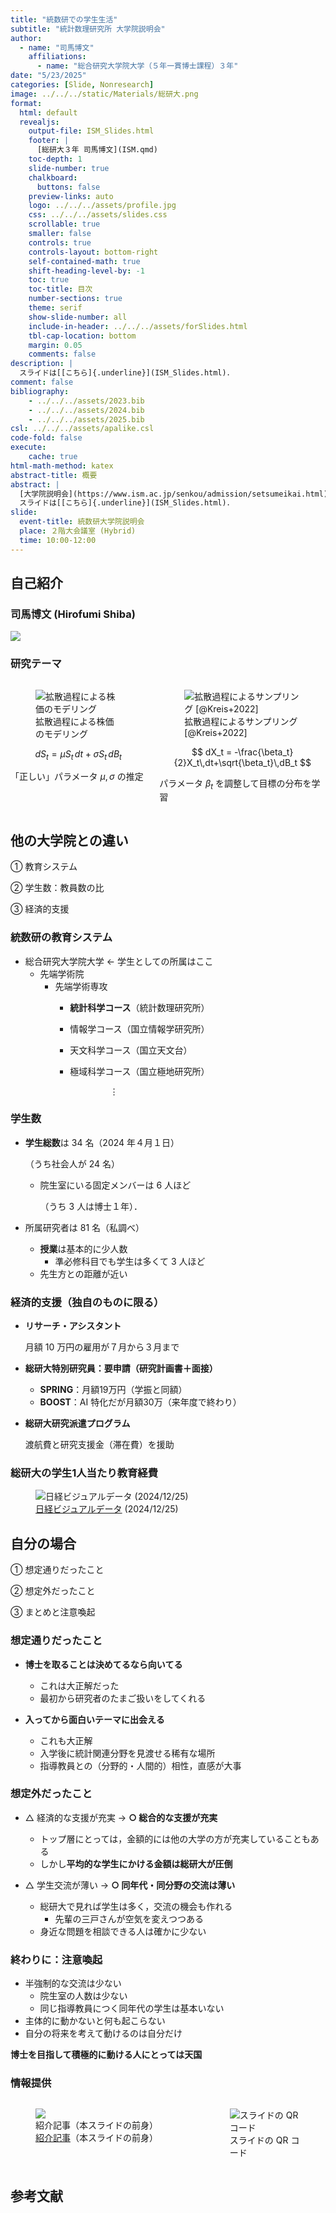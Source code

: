 ```yaml
---
title: "統数研での学生生活"
subtitle: "統計数理研究所 大学院説明会"
author:
  - name: "司馬博文"
    affiliations: 
      - name: "総合研究大学院大学（５年一貫博士課程）３年"
date: "5/23/2025"
categories: [Slide, Nonresearch]
image: ../../../static/Materials/総研大.png
format:
  html: default
  revealjs: 
    output-file: ISM_Slides.html
    footer: |
      [総研大３年 司馬博文](ISM.qmd)
    toc-depth: 1
    slide-number: true
    chalkboard: 
      buttons: false
    preview-links: auto
    logo: ../../../assets/profile.jpg
    css: ../../../assets/slides.css
    scrollable: true
    smaller: false
    controls: true
    controls-layout: bottom-right
    self-contained-math: true
    shift-heading-level-by: -1
    toc: true
    toc-title: 目次
    number-sections: true
    theme: serif
    show-slide-number: all
    include-in-header: ../../../assets/forSlides.html
    tbl-cap-location: bottom
    margin: 0.05
    comments: false
description: |
  スライドは[[こちら]{.underline}](ISM_Slides.html)．
comment: false
bibliography: 
    - ../../../assets/2023.bib
    - ../../../assets/2024.bib
    - ../../../assets/2025.bib
csl: ../../../assets/apalike.csl
code-fold: false
execute:
    cache: true
html-math-method: katex
abstract-title: 概要
abstract: |
  [大学院説明会](https://www.ism.ac.jp/senkou/admission/setsumeikai.html)資料．
  スライドは[[こちら]{.underline}](ISM_Slides.html)．
slide:
  event-title: 統数研大学院説明会
  place: ２階大会議室 (Hybrid)
  time: 10:00-12:00
---
```


## 自己紹介

### 司馬博文 (Hirofumi Shiba)

![](ISM/ISM.001.png)

### 研究テーマ {.smaller}

:::: {.columns}
::: {.column width="45%"}
::: {.callout-note title="確率過程[**の**]{.color-blue}統計解析（学部）" icon="false"}

![拡散過程による株価のモデリング](ISM/gbm_simulation.gif)

$$
dS_t=\mu S_t\,dt+\sigma S_t\,dB_t
$$

「正しい」パラメータ $\mu,\sigma$ の推定

:::
:::

::: {.column width="55%"}
::: {.callout-important title="確率過程[**による**]{.color-red}統計解析（大学院）" icon="false"}

![拡散過程によるサンプリング [@Kreis+2022]](ISM/DD.png)

$$
dX_t = -\frac{\beta_t}{2}X_t\,dt+\sqrt{\beta_t}\,dB_t
$$

パラメータ $\beta_t$ を調整して目標の分布を学習
:::
:::
::::

## 他の大学院との違い

① 教育システム

② 学生数：教員数の比

③ 経済的支援

### 統数研の教育システム

* 総合研究大学院大学 [← 学生としての所属はここ]{.color-minty}
  * 先端学術院
    * 先端学術専攻
      * [**統計科学コース**]{.color-unite}（統計数理研究所）
      * 情報学コース（国立情報学研究所）
      * 天文科学コース（国立天文台）
      * 極域科学コース（国立極地研究所）

        $\qquad\qquad\vdots$

### 学生数

* [**学生総数**]{.color-unite}は $34$ 名（2024 年４月１日）
  
  （うち社会人が $24$ 名）
  * 院生室にいる固定メンバーは $6$ 人ほど
  
    （うち $3$ 人は博士１年）．
* 所属研究者は $81$ 名（私調べ）
  * [**授業**]{.color-unite}は基本的に少人数
    * 準必修科目でも学生は多くて $3$ 人ほど
  * 先生方との距離が近い

### 経済的支援（独自のものに限る）

* [**リサーチ・アシスタント**]{.color-minty}

  月額 10 万円の雇用が７月から３月まで
* [**総研大特別研究員：要申請（研究計画書＋面接）**]{.color-minty}
  * [**SPRING**]{.color-unite}：月額19万円（学振と同額）
  * [**BOOST**]{.color-unite}：AI 特化だが月額30万（来年度で終わり）
* [**総研大研究派遣プログラム**]{.color-minty}
  
  渡航費と研究支援金（滞在費）を援助

### 総研大の学生1人当たり教育経費

![[日経ビジュアルデータ](https://vdata.nikkei.com/newsgraphics/national-universities-finance/) (2024/12/25)](ISM/3.png)

## 自分の場合

① 想定通りだったこと

② 想定外だったこと

③ まとめと注意喚起

### 想定通りだったこと

* [**博士を取ることは決めてるなら向いてる**]{.color-minty}

  * これは大正解だった
  * 最初から研究者のたまご扱いをしてくれる

* [**入ってから面白いテーマに出会える**]{.color-minty}

  * これも大正解
  * 入学後に統計関連分野を見渡せる稀有な場所
  * 指導教員との（分野的・人間的）相性，直感が大事

### 想定外だったこと

* △ 経済的な支援が充実 → [**○ 総合的な支援が充実**]{.color-minty}


  * トップ層にとっては，金額的には他の大学の方が充実していることもある
  * しかし[**平均的な学生にかける金額は総研大が圧倒**]{.color-unite}

* △ 学生交流が薄い → [**○ 同年代・同分野の交流は薄い**]{.color-minty}

  * 総研大で見れば学生は多く，交流の機会も作れる
    * 先輩の三戸さんが空気を変えつつある
  * 身近な問題を相談できる人は確かに少ない

### 終わりに：注意喚起

  * 半強制的な交流は[少ない]{.color-unite}
    * 院生室の人数は[少ない]{.color-unite}
    * 同じ指導教員につく同年代の学生は基本[いない]{.color-unite}
  * 主体的に動かないと何も起こらない
  * 自分の将来を考えて動けるのは自分だけ

[**博士を目指して積極的に動ける人にとっては天国**]{.color-minty}

### 情報提供

:::: {.columns}
::: {.column width="60%"}

![[紹介記事](https://162348.github.io/posts/2024/Life/SOKENDAI.html)（本スライドの前身）](ISM/4.png)

:::

::: {.column width="40%"}

![スライドの QR コード](ISM/QR_109714.png)

:::
::::

## 参考文献 {.unnumbered .unlisted}
